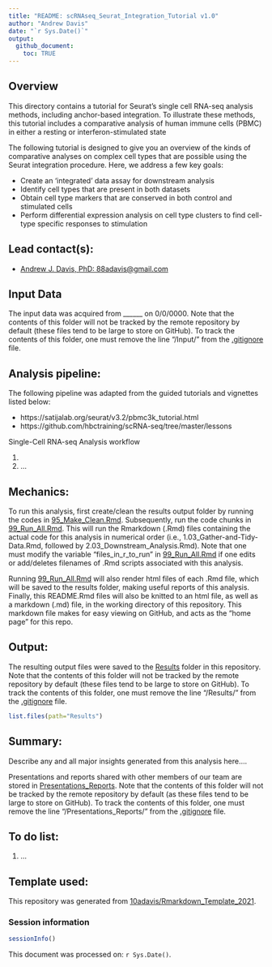 ```yaml
---
title: "README: scRNAseq_Seurat_Integration_Tutorial v1.0"
author: "Andrew Davis"
date: "`r Sys.Date()`"
output:
  github_document:
    toc: TRUE
---
```


## Overview

This directory contains a tutorial for Seurat's single cell RNA-seq analysis methods, including anchor-based integration. To illustrate these methods, this tutorial includes a comparative analysis of human immune cells (PBMC) in either a resting or interferon-stimulated state 

The following tutorial is designed to give you an overview of the kinds of comparative analyses on complex cell types that are possible using the Seurat integration procedure. Here, we address a few key goals:

  + Create an ‘integrated’ data assay for downstream analysis
  + Identify cell types that are present in both datasets
  + Obtain cell type markers that are conserved in both control and stimulated cells
  + Perform differential expression analysis on cell type clusters to find cell-type specific responses to stimulation


## Lead contact(s):

* [Andrew J. Davis, PhD: 88adavis@gmail.com](mailto:88adavis@gmail.com)

## Input Data

The input data was acquired from ______ on  0/0/0000. Note that the contents of this folder will not be tracked by the remote repository by default (these files tend to be large to store on GitHub). To track the contents of this folder, one must remove the line "/Input/" from the [.gitignore](.gitignore) file.

## Analysis pipeline:

The following pipeline was adapted from the guided tutorials and vignettes listed below:

  + https://satijalab.org/seurat/v3.2/pbmc3k_tutorial.html
  + https://github.com/hbctraining/scRNA-seq/tree/master/lessons

Single-Cell RNA-seq Analysis workflow

1. 
2.
...


## Mechanics:

To run this analysis, first create/clean the results output folder by running the codes in [95_Make_Clean.Rmd](). Subsequently, run the code chunks in [99_Run_All.Rmd](R_scripts/99_Run_All.Rmd). This will run the Rmarkdown (.Rmd) files containing the actual code for this analysis in numerical order (i.e., 1.03_Gather-and-Tidy-Data.Rmd, followed by 2.03_Downstream_Analysis.Rmd). Note that one must modify the variable "files_in_r_to_run" in [99_Run_All.Rmd](R_scripts/99_Run_All.Rmd) if one edits or add/deletes filenames of .Rmd scripts associated with this analysis. 

Running [99_Run_All.Rmd](R_scripts/99_Run_All.Rmd) will also render html files of each .Rmd file, which will be saved to the results folder, making useful reports of this analysis. Finally, this README.Rmd files will also be knitted to an html file, as well as a markdown (.md) file, in the working directory of this repository. This markdown file makes for easy viewing on GitHub, and acts as the "home page" for this repo.


## Output:

The resulting output files were saved to the [Results](Results) folder in this repository. Note that the contents of this folder will not be tracked by the remote repository by default (these files tend to be large to store on GitHub). To track the contents of this folder, one must remove the line "/Results/" from the [.gitignore](.gitignore) file.
 
```r
list.files(path="Results")
```


## Summary: 

Describe any and all major insights generated from this analysis here....

Presentations and reports shared with other members of our team are stored in [Presentations_Reports](Presentations_Reports). Note that the contents of this folder will not be tracked by the remote repository by default (as these files tend to be large to store on GitHub). To track the contents of this folder, one must remove the line "/Presentations_Reports/" from the [.gitignore](.gitignore) file.


## To do list:

1. 
...

## Template used:
This repository was generated from [10adavis/Rmarkdown_Template_2021](https://github.com/10adavis/Rmarkdown_Template).  

### Session information

```r
sessionInfo()
```

This document was processed on: `r Sys.Date()`.




